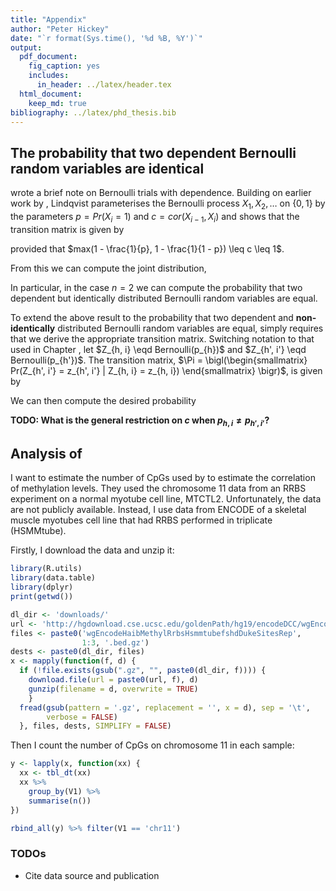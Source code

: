 ```yaml
---
title: "Appendix"
author: "Peter Hickey"
date: "`r format(Sys.time(), '%d %B, %Y')`"
output:
  pdf_document:
    fig_caption: yes
    includes:
      in_header: ../latex/header.tex
  html_document:
    keep_md: true
bibliography: ../latex/phd_thesis.bib
---
```


## The probability that two dependent Bernoulli random variables are identical

\cite{Lindqvist:1978fm} wrote a brief note on Bernoulli trials with dependence. 
Building on earlier work by \cite{Klotz:1973if}, Lindqvist parameterises the 
Bernoulli process $X_{1}, X_{2}, \ldots$ on $\{0, 1\}$ by the parameters 
$p = Pr(X_{i} = 1)$ and $c = cor(X_{i - 1}, X_{i})$ and shows that the 
transition matrix is given by

\begin{equation*}
\label{eq:transition_matrix_id}
\Pi =
 \begin{pmatrix}
  (1 - p) + cp & p (1 - c) \\
  (1 - p) (1 - c) & p + c (1 - p)
 \end{pmatrix}
\end{equation*}

provided that $max(1 - \frac{1}{p}, 1 - \frac{1}{1 - p}) \leq c \leq 1$. 

From this we can compute the joint distribution,

\begin{equation*}
Pr(X_{1} = x_{1}, \ldots, X_{n} = x_{n}) = Pr(X_{1} = x_{1}) Pr(X_{2} = x_{2} | X_{2} = x_{2}) \cdots Pr(X_{n} = x_{n} | X_{n - 1} = x_{n - 1})
\end{equation*}

In particular, in the case $n = 2$ we can compute the probability that two 
dependent but identically distributed Bernoulli random variables are equal. 

To extend the above result to the probability that two dependent and 
__non-identically__ distributed Bernoulli random variables are equal, simply 
requires that we derive the appropriate transition matrix. Switching notation 
to that used in Chapter \ref{chap:co-methylation_review}, let 
$Z_{h, i} \eqd Bernoulli(p_{h})$ and $Z_{h', i'} \eqd Bernoulli(p_{h'})$. The 
transition matrix, 
$\Pi = \bigl(\begin{smallmatrix} 
Pr(Z_{h', i'} = z_{h', i'} | Z_{h, i} = z_{h, i}) 
\end{smallmatrix} \bigr)$, is given by

\begin{equation*}
\label{eq:transition_matrix_nid}
\Pi =
 \begin{pmatrix}
  (1 - p_{h'}) + c p_{h} & p_{h'} - c p_{h} \\
  \big [ (1 - p_{h'}) + c p_{h} \big ] (1 - p_{h}) & \big [ p_{h'} + c (1 - p_{h}) \big ] p_{h}
 \end{pmatrix}
\end{equation*}

We can then compute the desired probability

\begin{align*}
Pr(Z_{h, i} = Z_{h', i'}) &= Pr(Z_{h, i} = 0, Z_{h', i'} = 0) + Pr(Z_{h, i} = 1, Z_{h', i'} = 1) \\
                  &= Pr(Z_{h', i'} = 0 | Z_{h, i} = 0) Pr(X_{0} = 0) +
                     Pr(Z_{h', i'} = 1 | Z_{h, i} = 1) Pr(X_{0} = 1) \\
                  &= \big [ (1 - p_{h'}) + c p_{h} \big ] (1 - p_{h}) +
                     \big [ p_{h'} + c ( 1 - p_{h}) \big ] p_{h} \\
                  &= (1 - p_{h}) (1 - p_{h'}) + c p_{h} \big [1 - p_{h}] +
                     p_{h} p_{h'} + c p_{h} (1 - p_{h}) \\
                  &= (1 - p_{h}) (1 - p_{h'}) + p_{h} p_{h'} + 2 c p_{h} (1 - p_{h})
\end{align*}

__TODO: What is the general restriction on $c$ when $p_{h, i} \neq p_{h', i'}$?__

## Analysis of \cite{Lacey:2013iy}

I want to estimate the number of CpGs used by \cite{Lacey:2013iy} to estimate the correlation of methylation levels. They used the chromosome 11 data from an RRBS experiment on a normal myotube cell line, MTCTL2. Unfortunately, the data are not publicly available. Instead, I use data from ENCODE of a skeletal muscle myotubes cell line that had RRBS performed in triplicate (HSMMtube).

Firstly, I download the data and unzip it:
```r
library(R.utils)
library(data.table)
library(dplyr)
print(getwd())
```

```r
dl_dir <- 'downloads/'
url <- 'http://hgdownload.cse.ucsc.edu/goldenPath/hg19/encodeDCC/wgEncodeHaibMethylRrbs/'
files <- paste0('wgEncodeHaibMethylRrbsHsmmtubefshdDukeSitesRep',
                1:3, '.bed.gz')
dests <- paste0(dl_dir, files)
x <- mapply(function(f, d) {
  if (!file.exists(gsub(".gz", "", paste0(dl_dir, f)))) {
    download.file(url = paste0(url, f), d)
    gunzip(filename = d, overwrite = TRUE)
    }
  fread(gsub(pattern = '.gz', replacement = '', x = d), sep = '\t', 
        verbose = FALSE)
  }, files, dests, SIMPLIFY = FALSE)
```

Then I count the number of CpGs on chromosome 11 in each sample:
```r
y <- lapply(x, function(xx) {
  xx <- tbl_dt(xx)
  xx %>%
    group_by(V1) %>%
    summarise(n())
})

rbind_all(y) %>% filter(V1 == 'chr11')
```


### TODOs

* Cite data source and publication
